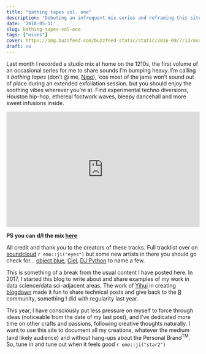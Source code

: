 ```yaml
---
title: "bathing tapes vol. one"
description: "Debuting an infrequent mix series and reframing this site a bit."
date: '2018-05-11'
slug: bathing-tapes-vol-one
tags: ["mixes"]
cover: https://img.buzzfeed.com/buzzfeed-static/static/2016-09/7/13/asset/buzzfeed-prod-web03/sub-buzz-17815-1473269426-1.jpg
draft: no
---
```


Last month I recorded a studio mix at home on the 1210s, the first volume of an occasional series for me to share sounds I'm bumping heavy. I'm calling it *bathing tapes* (don't @ me, [Nigo](https://en.wikipedia.org/wiki/Nigo)), 'cos most of the jams won't sound out of place during an extended exfoliation session. but you should enjoy the soothing vibes wherever you're at. Find experimental techno diversions, Houston hip-hop, ethereal footwork waves, bleepy dancehall and more sweet infusions inside.

<iframe width="100%" height="300" scrolling="no" frameborder="no" allow="autoplay" src="https://w.soundcloud.com/player/?url=https%3A//api.soundcloud.com/tracks/434633817&color=%231d191f&auto_play=true&hide_related=false&show_comments=true&show_user=true&show_reposts=false&show_teaser=true&visual=true"></iframe>

**PS you can d/l the mix [here](https://dl.dropboxusercontent.com/s/fm2xp2d8hj6ths3/bathing_tapes_vol_one.mp3?dl=1)**

All credit and thank you to the creators of these tracks. Full tracklist over on [soundcloud](https://soundcloud.com/3w3n/bathing-tapes-vol-one) `r emo::ji("eyes")` but some new artists in there you should go check for... [object blue](https://objectblue.carrd.co/), [Ciel](https://soundcloud.com/cl_lit), [DJ Python](https://soundcloud.com/wnkrs) to name a few.

This is something of a break from the usual content I have posted here. In 2017, I started this blog to write about and share examples of my work in data science/data sci-adjacent areas. The work of [Yihui](https://yihui.name/) in creating [blogdown](https://github.com/rstudio/blogdown) made it fun to share technical posts and give back to the [R](https://www.r-project.org/) community, something I did with regularity last year.

This year, I have consciously put less pressure on myself to force through ideas (noticeable from the date of my last post), and I've dedicated more time on other crafts and passions, following creative thoughts naturally. I want to use this site to document all my creations, whatever the medium (and likely audience) and without hang-ups about the Personal Brand^TM^. So, tune in and tune out when it feels good `r emo::ji("star2")`